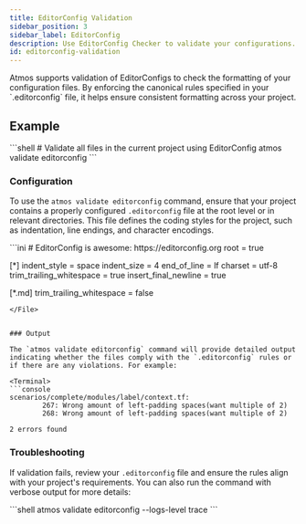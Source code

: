```yaml
---
title: EditorConfig Validation
sidebar_position: 3
sidebar_label: EditorConfig
description: Use EditorConfig Checker to validate your configurations.
id: editorconfig-validation
---
```


<Intro>
Atmos supports validation of EditorConfigs to check the formatting of your configuration files. By enforcing the canonical rules specified in your `.editorconfig` file, it helps ensure consistent formatting across your project.
</Intro>

## Example

<Terminal>
```shell
# Validate all files in the current project using EditorConfig
atmos validate editorconfig
```
</Terminal>

### Configuration

To use the `atmos validate editorconfig` command, ensure that your project contains a properly configured `.editorconfig` file at the root level or in relevant directories. This file defines the coding styles for the project, such as indentation, line endings, and character encodings.

<File title=".editorconfig">
```ini
# EditorConfig is awesome: https://editorconfig.org
root = true

[*]
indent_style = space
indent_size = 4
end_of_line = lf
charset = utf-8
trim_trailing_whitespace = true
insert_final_newline = true

[*.md]
trim_trailing_whitespace = false
```
</File>


### Output

The `atmos validate editorconfig` command will provide detailed output indicating whether the files comply with the `.editorconfig` rules or if there are any violations. For example:

<Terminal>
```console
scenarios/complete/modules/label/context.tf:
        267: Wrong amount of left-padding spaces(want multiple of 2)
        268: Wrong amount of left-padding spaces(want multiple of 2)

2 errors found
```
</Terminal>

### Troubleshooting

If validation fails, review your `.editorconfig` file and ensure the rules align with your project's requirements. You can also run the command with verbose output for more details:

<Terminal>
```shell
atmos validate editorconfig --logs-level trace
```
</Terminal>
